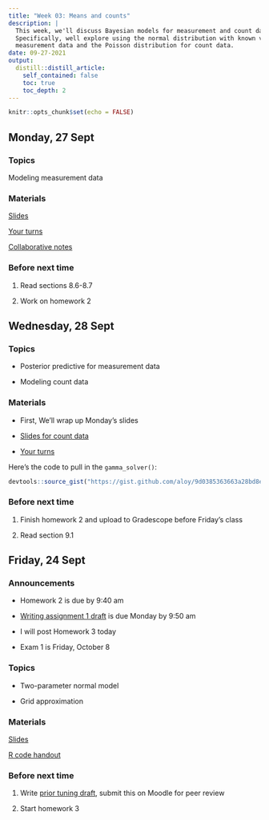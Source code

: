 ```yaml
---
title: "Week 03: Means and counts"
description: |
  This week, we'll discuss Bayesian models for measurement and count data. 
  Specifically, well explore using the normal distribution with known variance for
  measurement data and the Poisson distribution for count data.
date: 09-27-2021
output:
  distill::distill_article:
    self_contained: false
    toc: true
    toc_depth: 2
---
```



```r
knitr::opts_chunk$set(echo = FALSE)
```

## Monday, 27 Sept

### Topics

Modeling measurement data

### Materials

[Slides](https://aloy.github.io/stat340-notes-fa21/06-normal-mean.pdf)

[Your turns](https://aloy.github.io/stat340-notes-fa21/06H-normal-mean-derive.pdf)

[Collaborative notes](https://docs.google.com/document/d/1rkwZ_b2R9ZiSzZ9CC2xE--sAq2Jjw5AVSmxogXwooB4/edit?usp=sharing)


### Before next time

1. Read sections 8.6-8.7

1. Work on homework 2



## Wednesday, 28 Sept

### Topics

- Posterior predictive for measurement data

- Modeling count data

### Materials

- First, We'll wrap up Monday's slides

- [Slides for count data](https://aloy.github.io/stat340-notes-fa21/07-poisson-count.pdf)

- [Your turns](https://aloy.github.io/stat340-notes-fa21/07H-poisson-example.pdf)

Here's the code to pull in the `gamma_solver()`:

```r
devtools::source_gist("https://gist.github.com/aloy/9d0385363663a28bd8eccf85bf9475bf")
```



### Before next time

1. Finish homework 2 and upload to Gradescope before Friday's class

1. Read section 9.1



## Friday, 24 Sept

### Announcements

- Homework 2 is due by 9:40 am

- [Writing assignment 1 draft](https://www.dropbox.com/s/8o5xinuv0cnwp13/01-prior-tuning.pdf?dl=0) is due Monday by 9:50 am

- I will post Homework 3 today

- Exam 1 is Friday, October 8

### Topics

- Two-parameter normal model

- Grid approximation


### Materials

[Slides](https://aloy.github.io/stat340-notes-fa21/08-intro-multiparameter.pdf)

[R code handout](https://aloy.github.io/stat340-notes-fa21/08H-multiparameter.html)


### Before next time

1. Write [prior tuning draft](https://www.dropbox.com/s/8o5xinuv0cnwp13/01-prior-tuning.pdf?dl=0), submit this on Moodle for peer review

1. Start homework 3





